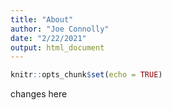 ```yaml
---
title: "About"
author: "Joe Connolly"
date: "2/22/2021"
output: html_document
---
```


```r
knitr::opts_chunk$set(echo = TRUE)
```

changes here